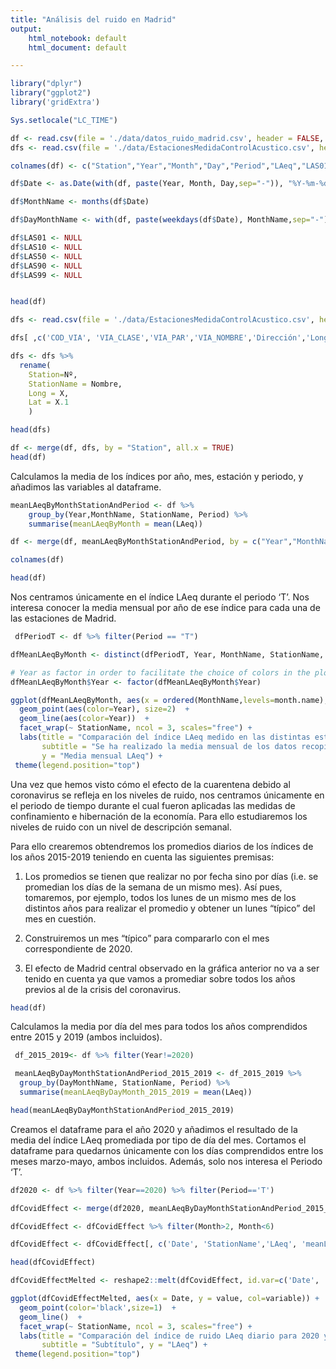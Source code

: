 ```yaml
---
title: "Análisis del ruido en Madrid"
output: 
    html_notebook: default 
    html_document: default

---
```

```r
library("dplyr")
library("ggplot2")
library('gridExtra')
```

```r
Sys.setlocale("LC_TIME")

```


```r
df <- read.csv(file = './data/datos_ruido_madrid.csv', header = FALSE, sep = ';', strip.white = TRUE)
dfs <- read.csv(file = './data/EstacionesMedidaControlAcustico.csv', header = FALSE, sep = ';', strip.white = TRUE, fileEncoding = "ISO-8859-1")

colnames(df) <- c("Station","Year","Month","Day","Period","LAeq","LAS01","LAS10","LAS50","LAS90","LAS99")

df$Date <- as.Date(with(df, paste(Year, Month, Day,sep="-")), "%Y-%m-%d")

df$MonthName <- months(df$Date)

df$DayMonthName <- with(df, paste(weekdays(df$Date), MonthName,sep="-"))

df$LAS01 <- NULL
df$LAS10 <- NULL
df$LAS50 <- NULL
df$LAS90 <- NULL
df$LAS99 <- NULL


head(df)
```

```r

dfs <- read.csv(file = './data/EstacionesMedidaControlAcustico.csv', header = TRUE, sep = ',', strip.white = TRUE, fileEncoding = "ISO-8859-1")

dfs[ ,c('COD_VIA', 'VIA_CLASE','VIA_PAR','VIA_NOMBRE','Dirección','Longitud_gms','Latitud_gms','LATITUD_ED50','LONGITUD_ED50','Alt..m.','Fecha.alta','Coordenada_X_ETRS89','Coordenada_Y_ETRS89','LONGITUD_WGS84','LATITUD_WGS84','X.2','X.3')] <- list(NULL)

dfs <- dfs %>% 
  rename(
    Station=Nº,
    StationName = Nombre,
    Long = X, 
    Lat = X.1
    )

head(dfs)

```


```r
df <- merge(df, dfs, by = "Station", all.x = TRUE)
head(df)

```


Calculamos la media de los índices por año, mes, estación y periodo, y añadimos las variables al dataframe.

```r

meanLAeqByMonthStationAndPeriod <- df %>% 
    group_by(Year,MonthName, StationName, Period) %>% 
    summarise(meanLAeqByMonth = mean(LAeq))

df <- merge(df, meanLAeqByMonthStationAndPeriod, by = c("Year","MonthName", "StationName", "Period"), all.x = TRUE)

colnames(df)

head(df)
```

Nos centramos únicamente en el índice LAeq durante el periodo 'T'. Nos interesa conocer la media mensual por año de ese índice para cada una de las estaciones de Madrid. 

```r
 dfPeriodT <- df %>% filter(Period == "T")

dfMeanLAeqByMonth <- distinct(dfPeriodT, Year, MonthName, StationName, meanLAeqByMonth)

# Year as factor in order to facilitate the choice of colors in the plot
dfMeanLAeqByMonth$Year <- factor(dfMeanLAeqByMonth$Year)

```




```r

ggplot(dfMeanLAeqByMonth, aes(x = ordered(MonthName,levels=month.name), y = meanLAeqByMonth, group=Year)) +
  geom_point(aes(color=Year), size=2)  +
  geom_line(aes(color=Year))  +
  facet_wrap(~ StationName, ncol = 3, scales="free") +
  labs(title = "Comparación del índice LAeq medido en las distintas estaciones a lo largo de los años",
       subtitle = "Se ha realizado la media mensual de los datos recopilados en cada una de las estaciones",
       y = "Media mensual LAeq") +
 theme(legend.position="top")
```

Una vez que hemos visto cómo el efecto de la cuarentena debido al coronavirus se refleja en los niveles de ruido, nos centramos únicamente en el periodo de tiempo durante el cual fueron aplicadas las medidas de confinamiento e hibernación de la economía. Para ello estudiaremos los niveles de ruido con un nivel de descripción semanal. 

Para ello crearemos obtendremos los promedios diarios de los índices de los años 2015-2019 teniendo en cuenta las siguientes premisas: 

1. Los promedios se tienen que realizar no por fecha sino por días (i.e. se promedian los días de la semana de un mismo mes). Así pues, tomaremos, por ejemplo, todos los lunes de un mismo mes de los distintos años para realizar el promedio y obtener un lunes "típico" del mes en cuestión. 

2. Construiremos un mes "típico" para compararlo con el mes correspondiente de 2020. 

3. El efecto de Madrid central observado en la gráfica anterior no va a ser tenido en cuenta ya que vamos a promediar sobre todos los años previos al de la crisis del coronavirus. 
```r
head(df)
```

Calculamos la media por día del mes para todos los años comprendidos entre 2015 y 2019 (ambos incluidos).

```r

 df_2015_2019<- df %>% filter(Year!=2020)

 meanLAeqByDayMonthStationAndPeriod_2015_2019 <- df_2015_2019 %>%
  group_by(DayMonthName, StationName, Period) %>% 
  summarise(meanLAeqByDayMonth_2015_2019 = mean(LAeq))

head(meanLAeqByDayMonthStationAndPeriod_2015_2019)
```

Creamos el dataframe para el año 2020 y añadimos el resultado de la media del índice LAeq promediada por tipo de día del mes. Cortamos el dataframe para quedarnos únicamente con los días comprendidos entre los meses marzo-mayo, ambos incluidos. Además, solo nos interesa el Periodo 'T'. 
```r

df2020 <- df %>% filter(Year==2020) %>% filter(Period=='T')

dfCovidEffect <- merge(df2020, meanLAeqByDayMonthStationAndPeriod_2015_2019, by= c("DayMonthName", "StationName", "Period"), x.ALL = True)

dfCovidEffect <- dfCovidEffect %>% filter(Month>2, Month<6) 

dfCovidEffect <- dfCovidEffect[, c('Date', 'StationName','LAeq', 'meanLAeqByDayMonth_2015_2019')]

head(dfCovidEffect)

```

```r
dfCovidEffectMelted <- reshape2::melt(dfCovidEffect, id.var=c('Date', 'StationName'))

```


```r

ggplot(dfCovidEffectMelted, aes(x = Date, y = value, col=variable)) +
  geom_point(color='black',size=1)  +
  geom_line()  +
  facet_wrap(~ StationName, ncol = 3, scales="free") +
  labs(title = "Comparación del índice de ruido LAeq diario para 2020 y la media de los años 2015-2019",
       subtitle = "Subtítulo", y = "LAeq") +
 theme(legend.position="top")
```

